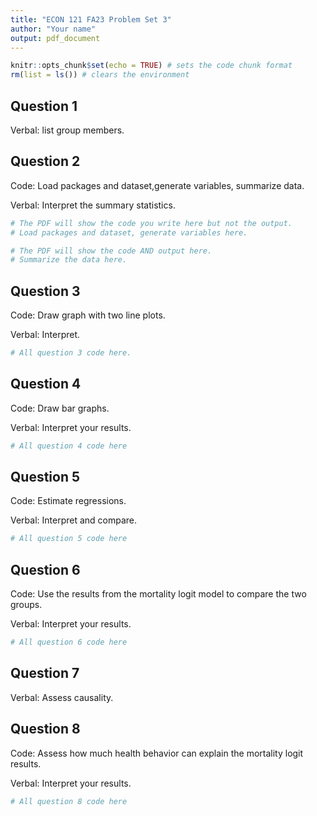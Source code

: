 ```yaml
---
title: "ECON 121 FA23 Problem Set 3"
author: "Your name"
output: pdf_document
---
```


```r
knitr::opts_chunk$set(echo = TRUE) # sets the code chunk format
rm(list = ls()) # clears the environment
```

## Question 1

Verbal: list group members.

\newpage

## Question 2

Code: Load packages and dataset,generate variables, summarize data.

Verbal: Interpret the summary statistics.

```r
# The PDF will show the code you write here but not the output.
# Load packages and dataset, generate variables here.

```

```r
# The PDF will show the code AND output here.
# Summarize the data here.

```

\newpage

## Question 3

Code: Draw graph with two line plots.

Verbal: Interpret.

```r
# All question 3 code here.

```

\newpage

## Question 4

Code: Draw bar graphs.

Verbal: Interpret your results.

```r
# All question 4 code here

```

\newpage

## Question 5

Code: Estimate regressions.

Verbal: Interpret and compare.

```r
# All question 5 code here

```

\newpage

## Question 6

Code: Use the results from the mortality logit model to compare the two groups.

Verbal: Interpret your results.

```r
# All question 6 code here

```

\newpage

## Question 7

Verbal: Assess causality.

\newpage

## Question 8

Code: Assess how much health behavior can explain the mortality logit results.

Verbal: Interpret your results.

```r
# All question 8 code here

```

